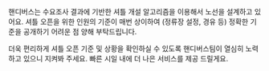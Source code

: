 핸디버스는 수요조사 결과에 기반한 셔틀 개설 알고리즘을 이용해서 노선을 설계하고 있어요. 셔틀 오픈을 위한 인원의 기준이 매번 상이하여 (정류장 설정, 경유 등) 정확한 기준을 공개하기 어려운 점 양해 부탁드립니다.

더욱 편리하게 셔틀 오픈 기준 및 상황을 확인하실 수 있도록 핸디버스팀이 열심히 노력하고 있으니 지켜봐 주세요. 빠른 시일 내에 더 나은 서비스를 제공 드릴게요.